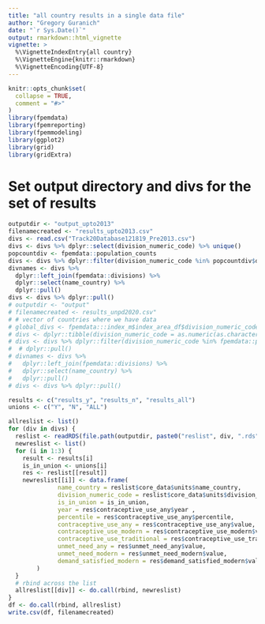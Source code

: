 ```yaml
---
title: "all country results in a single data file"
author: "Gregory Guranich"
date: "`r Sys.Date()`"
output: rmarkdown::html_vignette
vignette: >
  %\VignetteIndexEntry{all country}
  %\VignetteEngine{knitr::rmarkdown}
  %\VignetteEncoding{UTF-8}
---
```


```r
knitr::opts_chunk$set(
  collapse = TRUE,
  comment = "#>"
)
library(fpemdata)
library(fpemreporting)
library(fpemmodeling)
library(ggplot2)
library(grid)
library(gridExtra)
```

# Set output directory and divs for the set of results
```r
outputdir <- "output_upto2013"
filenamecreated <- "results_upto2013.csv"
divs <- read.csv("Track20Database121819_Pre2013.csv") 
divs <- divs %>% dplyr::select(division_numeric_code) %>% unique()
popcountdiv <- fpemdata::population_counts
divs <- divs %>% dplyr::filter(division_numeric_code %in% popcountdiv$division_numeric_code)
divnames <- divs %>% 
  dplyr::left_join(fpemdata::divisions) %>%
  dplyr::select(name_country) %>%
  dplyr::pull()
divs <- divs %>% dplyr::pull()
# outputdir <- "output"
# filenamecreated <- results_unpd2020.csv"
# # vector of countries where we have data
# global_divs <- fpemdata:::index_m$index_area_df$division_numeric_code
# divs <- dplyr::tibble(division_numeric_code = as.numeric(as.character(global_divs[global_divs %in% fpemdata::divisions$division_numeric_code])))
# divs <- divs %>% dplyr::filter(division_numeric_code %in% fpemdata::population_counts$division_numeric_code)
#  # dplyr::pull()
# divnames <- divs %>% 
#   dplyr::left_join(fpemdata::divisions) %>%
#   dplyr::select(name_country) %>%
#   dplyr::pull()
# divs <- divs %>% dplyr::pull()
```

```r
results <- c("results_y", "results_n", "results_all")
unions <- c("Y", "N", "ALL")

allreslist <- list()
for (div in divs) {
  reslist <- readRDS(file.path(outputdir, paste0("reslist", div, ".rds")))
  newreslist <- list()
  for (i in 1:3) {
    result <- results[i]
    is_in_union <- unions[i]
    res <- reslist[[result]]
    newreslist[[i]] <- data.frame(
              name_country = reslist$core_data$units$name_country,
              division_numeric_code = reslist$core_data$units$division_numeric_code,
              is_in_union = is_in_union,
              year = res$contraceptive_use_any$year ,
              percentile = res$contraceptive_use_any$percentile,
              contraceptive_use_any = res$contraceptive_use_any$value,
              contraceptive_use_modern = res$contraceptive_use_modern$value,
              contraceptive_use_traditional = res$contraceptive_use_traditional$value,
              unmet_need_any = res$unmet_need_any$value,
              unmet_need_modern = res$unmet_need_modern$value,
              demand_satisfied_modern = res$demand_satisfied_modern$value
        )
  }
  # rbind across the list
  allreslist[[div]] <- do.call(rbind, newreslist)
}
df <- do.call(rbind, allreslist)
write.csv(df, filenamecreated)
```



